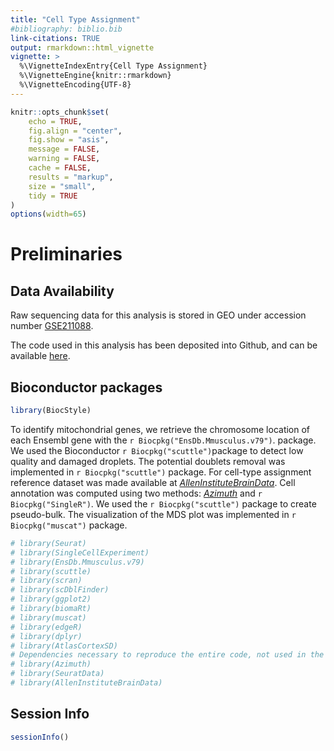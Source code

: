 ```yaml
---
title: "Cell Type Assignment"
#bibliography: biblio.bib
link-citations: TRUE
output: rmarkdown::html_vignette
vignette: >
  %\VignetteIndexEntry{Cell Type Assignment}
  %\VignetteEngine{knitr::rmarkdown}
  %\VignetteEncoding{UTF-8}
---
```


```r
knitr::opts_chunk$set(
	echo = TRUE,
	fig.align = "center",
	fig.show = "asis",
	message = FALSE,
	warning = FALSE,
	cache = FALSE,
	results = "markup",
	size = "small",
	tidy = TRUE
)
options(width=65)
```


# Preliminaries

## Data Availability

Raw sequencing data for this analysis is stored in GEO under accession number [GSE211088](https://www.ncbi.nlm.nih.gov/geo/query/acc.cgi?acc=GSE211088). 

The code used in this analysis has been deposited into Github, and can be available [here](https://github.com/PeixotoLab/RNAseq_sleep/tree/main/02_analysis_snrnaseq).

## Bioconductor packages

```r
library(BiocStyle)
```

To identify mitochondrial genes, we retrieve the chromosome location of each Ensembl gene with the `r Biocpkg("EnsDb.Mmusculus.v79")`.  package. We used the Bioconductor `r Biocpkg("scuttle")`package to detect low quality and damaged droplets. The potential doublets removal was implemented in `r Biocpkg("scuttle")` package. For cell-type assignment reference dataset was made available at [*AllenInstituteBrainData*](https://github.com/drighelli/AllenInstituteBrainData). Cell annotation was computed using two methods: [*Azimuth*](https://github.com/satijalab/azimuth) and `r Biocpkg("SingleR")`. We used the `r Biocpkg("scuttle")` package to create pseudo-bulk. The visualization of the MDS plot was implemented in `r Biocpkg("muscat")` package.

```r
# library(Seurat)
# library(SingleCellExperiment)
# library(EnsDb.Mmusculus.v79)
# library(scuttle)
# library(scran)
# library(scDblFinder) 
# library(ggplot2)
# library(biomaRt)
# library(muscat)
# library(edgeR)
# library(dplyr)
# library(AtlasCortexSD)
# Dependencies necessary to reproduce the entire code, not used in the website
# library(Azimuth) 
# library(SeuratData)
# library(AllenInstituteBrainData)
```

<!-- # Data pre-processing -->

<!-- ## Data setting -->

<!-- Load single-nuclear RNA-seq dataset.  -->

<!-- ```{r, eval=FALSE} -->
<!-- url <- "https://zenodo.org/records/10078998/files/sce_mouse_sleep_snrnaseq_complete.rds" -->
<!-- system(paste0("curl ", url)) -->
<!-- snrna_data <- readRDS("sce_mouse_sleep_snrnaseq_complete.rds") -->
<!-- snrna_data -->
<!-- ``` -->

<!-- We added the UMI counts of spliced mRNA and introns sharing the same Ensembl ID. To identify mitochondrial genes, we retrieve the chromosome location of each ensembl gene with the EnsDb.Mmusculus.v79 package. We split the data into six SingleCellExperiment objects, one for each mouse. -->

<!-- ```{r, eval=FALSE} -->
<!-- # Exons -->
<!-- exons <- snrna_data[-which(grepl("-I", rownames(snrna_data))), ] -->
<!-- rownames(exons) <- substring(rownames(exons), 1, 18) -->

<!-- introns <- snrna_data[which(grepl("-I", rownames(snrna_data))), ] -->
<!-- rownames(introns) <- substring(rownames(introns), 1, 18) -->

<!-- # We identified introns and exons with the same Ensembl ID -->
<!-- same_ensembl <- intersect(rownames(exons), rownames(introns)) -->
<!-- exons <- exons[same_ensembl, ] -->
<!-- exons <- exons[order(rownames(exons)), ] -->
<!-- introns <- introns[same_ensembl, ] -->
<!-- introns <- introns[order(rownames(introns)), ] -->

<!-- rownames(snrna_data) <- substring(rownames(snrna_data), 1, 18) -->
<!-- # Remove the introns and exons with the same Ensembl ID -->
<!-- # from the single-nuclear data. -->
<!-- snrna_data <- snrna_data[! rownames(snrna_data) %in% same_ensembl, ] -->

<!-- # A new SingleCellExperiment object was created, where the sum of the UMI counts -->
<!-- # of spliced mRNA and introns sharing the same Ensembl ID was added. -->
<!-- sce <- SingleCellExperiment(assays = list( -->
<!--   counts = rbind(counts(snrna_data), counts(exons) + counts(introns)) -->
<!-- )) -->

<!-- colData(sce) <- colData(snrna_data) -->
<!-- sce$sample_id[sce$sample_id == "8E"] <- "6E" -->

<!-- # We created the sleep condition variable -->
<!-- sce$condition <- sce$sample_id -->
<!-- sce$condition[grep("C", sce$condition)] <- "HC" # Home Cage (HC) -->
<!-- sce$condition[grep("E", sce$condition)] <- "SD" # Sleep Deprivated (SD) -->

<!-- sce$sample_id <- paste(substr(sce$sample_id, 1, 1), sce$condition, sep = "") -->
<!-- ``` -->

<!-- ```{r, eval=FALSE} -->
<!-- # To identify mitochondrial genes, we retrieved the chromosome location of -->
<!-- # each Ensembl Gene ID. -->
<!-- ensids <- rownames(sce) -->
<!-- map <- mapIds(EnsDb.Mmusculus.v79, keys = ensids, -->
<!--               column = "SEQNAME", keytype = "GENEID") -->

<!-- stopifnot(length(map) == nrow(sce)) -->
<!-- rowData(sce)$CHR <- map -->

<!-- # We split the data into six SingleCellExperiment objects, -->
<!-- # one for each mouse. -->
<!-- scelist <- list(sce[, sce$sample_id == "1HC"], sce[, sce$sample_id == "2SD"], -->
<!--                 sce[, sce$sample_id == "3HC"], sce[, sce$sample_id == "4SD"], -->
<!--                 sce[, sce$sample_id == "5HC"], sce[, sce$sample_id == "6SD"]) -->
<!-- ``` -->

<!-- ## Quality controls -->

<!-- For each sample, we used the Bioconductor scuttle package to detect low quality and damaged droplets. Particularly, we computed per-cell quality-control metrics with the *perCellQCMetrics* function; these metrics include the sum of UMI counts, the number of detected genes, and the percentage of mitochondrial counts.  -->

<!-- ```{r, eval=FALSE} -->
<!-- scelist_filt <- list() -->
<!-- for (i in seq_along(scelist)) { -->
<!--   stats <- perCellQCMetrics(scelist[[i]],  -->
<!--                             subsets = list(Mito = which(rowData(scelist[[i]])$CHR == "MT"))) -->
<!--   high_mito <- isOutlier(stats$subsets_Mito_percent, type = "higher") -->

<!--   colData(scelist[[i]]) <- cbind(colData(scelist[[i]]), stats) -->
<!--   scelist[[i]]$high_mito <- high_mito -->

<!--   qc_lib <- isOutlier(scelist[[i]]$sum, log = TRUE, type = "lower") -->
<!--   qc_nexprs <- isOutlier(scelist[[i]]$detected, log = TRUE, type = "lower") -->
<!--   discard <- qc_lib | qc_nexprs | scelist[[i]]$high_mito -->

<!--   scelist_filt[[i]] <- scelist[[i]][, !discard] -->
<!-- } -->

<!-- # Log-normalized counts -->
<!-- scelist_filt <- lapply(scelist_filt, function(x) logNormCounts(x)) -->
<!-- ``` -->

<!-- ## Doublets removal -->

<!-- Lastly, for each sample, we removed potential doublets with the scDblFinder (v1.12.0) package, using the *computeDoubletDensity* function to calculate the scores and the *doubletThresholding* function to set the doublet scores threshold with the *griffiths* method. -->

<!-- ```{r, eval=FALSE} -->
<!-- # HVGs were calculated for each sample -->
<!-- topgs <- lapply(scelist_filt, function(x) getTopHVGs(x, prop = 0.1)) -->

<!-- for (i in seq_along(scelist_filt)) { -->
<!--   set.seed(422) -->
<!--   # Function to calculate the scores -->
<!--   scores <- computeDoubletDensity(scelist_filt[[i]], subset.row = topgs[[i]]) -->
<!--   # Function to set the doublet scores threshold -->
<!--   dbl_calls <- doubletThresholding(data.frame(score = scores), method = "griffiths", returnType = "call") -->

<!--   colData(scelist_filt[[i]]) <- cbind.DataFrame(colData(scelist_filt[[i]]), dbl_calls, scores) -->
<!-- } -->

<!-- scelist_sgl <- lapply(scelist_filt, function(u) u[, !u$dbl_calls == "doublet"]) -->
<!-- names(scelist_sgl) <- levels(factor(sce$sample_id)) -->

<!-- scelist_sgl -->
<!-- ``` -->

<!-- # Cell-type annotation -->

<!-- ## Reference dataset -->

<!-- To identify cell types, we used the [Allen Whole Cortex & Hippocampus - 10x genomics (v2021)](https://www.sciencedirect.com/science/article/pii/S0092867421005018) as reference dataset . This dataset was imported by the *AllenInstituteBrainData* function of the AllenInstituteBrainData. We then selected the “Non-Neuronal”, “Glutamatergic” and “GABAergic” clusters coming from the Visual Cortex (VIS, VISl, VISm, VISp) to annotate our dataset. For computational issues, we selected a random subset of 100,000 cortical cells. -->
<!-- Cell annotation was computed with an automatic and reference-based method: Azimuth. -->

<!-- ```{r, eval=FALSE} -->
<!-- # Load reference dataset  -->
<!-- reference <- AllenInstituteBrainData("Allen_Mouse_2021") -->
<!-- rownames(reference) <- rowData(reference)$X -->
<!-- reference -->

<!-- # Select clusters from the Visual Cortex -->
<!-- reference <- reference[, c(reference$region_label == "VIS" | -->
<!--                              reference$region_label == "VISl" | -->
<!--                              reference$region_label == "VISm" | -->
<!--                              reference$region_label == "VISp")] -->
<!-- # Select cortex labels -->
<!-- reference <- reference[, !is.na(reference$subclass_label) & reference$subclass_label != ""] -->
<!-- reference <- reference[, -which(grepl("ENT", reference$subclass_label))] -->
<!-- reference <- reference[, -which(grepl("PPP", reference$subclass_label))] -->
<!-- reference <- reference[, -which(grepl("CR", reference$subclass_label))] -->
<!-- reference <- reference[, -which(grepl("Meis", reference$subclass_label))] -->
<!-- reference <- reference[, -which(grepl("SUB", reference$subclass_label))] -->

<!-- # For computational issues, we decided to select 100,000 cortical random cells. -->
<!-- # First, all cell was selected from the cell types with less than 100 cells. -->
<!-- no_random <- reference[, c(reference$subclass_label == "SMC-Peri" |  -->
<!--                              reference$subclass_label == "VLMC")] -->

<!-- # The resting cell types were selected. -->
<!-- reference <- reference[, !c(reference$subclass_label == "SMC-Peri" |  -->
<!--                               reference$subclass_label == "VLMC")] -->

<!-- df <- data.frame(colData(reference)) -->
<!-- # First, we randomly selected 100 cells for each cell type. -->
<!-- set.seed(23) -->
<!-- random <- df %>% group_by(subclass_label) %>% slice_sample(n = 100) -->
<!-- random100 <- reference[, colnames(reference) %in% random$sample_name] -->

<!-- reference <- reference[, !(colnames(reference) %in% random$sample_name)] -->

<!-- # Then, we randomly selected 98046 of the resting cells -->
<!-- set.seed(23) -->
<!-- reference <- reference[, sample(colnames(reference), 98046)] -->

<!-- reference <- cbind(reference, random100, no_random) -->
<!-- reference -->
<!-- ``` -->

<!-- ## Cell-type annotation with Azimuth  -->

<!-- For the Azimuth method, the reference data was converted into a Seurat object and into a Azimuth compatible object, using the *AzimuthReference* function of the Azimuth package. Then query samples were merged and were converted into a Seurat object.  -->

<!-- ```{r, eval=FALSE} -->
<!-- # First, the reference dataset was converted into Seurat object -->
<!-- counts <- as.matrix(counts(reference)) -->
<!-- coldata <- colData(reference) -->
<!-- reference_so <- CreateSeuratObject(counts = counts, -->
<!--                                    meta.data = data.frame(coldata)) -->

<!-- # And we created a compatible object for Azimuth cell annotation -->
<!-- reference_so <- SCTransform(reference_so, assay = "RNA", new.assay.name = "SCT", -->
<!--                             variable.features.n = 2000, verbose = TRUE, -->
<!--                             conserve.memory = TRUE) -->
<!-- reference_so <- RunPCA(reference_so, assay = "SCT", npcs = 50, verbose = FALSE, -->
<!--                        reduction.name = "PCA", return.model = TRUE) -->
<!-- reference_so <- RunUMAP(reference_so, assay = "SCT", reduction = "PCA", -->
<!--                         dims = seq_len(50), seed.use = 1, verbose = FALSE, -->
<!--                         reduction.name = "umap", return.model = TRUE) -->

<!-- reference_so$subclass_label <- as.factor(reference_so$subclass_label) -->
<!-- Idents(object = reference_so) <- "subclass_label" -->

<!-- # Azimuth-compatible object -->
<!-- reference_azimuth <- AzimuthReference(reference_so, refUMAP = "umap", -->
<!--                                       refDR = "PCA", refAssay = "SCT", -->
<!--                                       dims = 1:50, metadata = c("subclass_label"), -->
<!--                                       verbose = TRUE) -->

<!-- # save reference in a folder called "reference" -->
<!-- ref_dir <- "reference/" -->
<!-- SaveAnnoyIndex(object = reference_azimuth[["refdr.annoy.neighbors"]],  -->
<!--                file = file.path(ref_dir, "idx.annoy")) -->
<!-- saveRDS(object = reference_azimuth, file = file.path(ref_dir, "ref.Rds")) -->
<!-- ``` -->

<!-- The query dataset was converted into a Seurat object. -->

<!-- ```{r, eval=FALSE} -->
<!-- # The six SingleCellExperiment were combined and converted into a Seurat object. -->
<!-- counts <- cbind(counts(scelist_sgl[[1]]), counts(scelist_sgl[[2]]), -->
<!--                 counts(scelist_sgl[[3]]), counts(scelist_sgl[[4]]),  -->
<!--                 counts(scelist_sgl[[5]]), counts(scelist_sgl[[6]])) -->

<!-- sample_id <- c(scelist_sgl[[1]]$sample_id, scelist_sgl[[2]]$sample_id,  -->
<!--                scelist_sgl[[3]]$sample_id, scelist_sgl[[4]]$sample_id,  -->
<!--                scelist_sgl[[5]]$sample_id, scelist_sgl[[6]]$sample_id) -->

<!-- condition <- c(scelist_sgl[[1]]$condition, scelist_sgl[[2]]$condition,  -->
<!--                scelist_sgl[[3]]$condition, scelist_sgl[[4]]$condition,  -->
<!--                scelist_sgl[[5]]$condition, scelist_sgl[[6]]$condition) -->

<!-- sce_obj <-  SingleCellExperiment(assays = list(counts = counts)) -->
<!-- sce_obj$sample_id <- sample_id -->
<!-- sce_obj$condition <- condition -->
<!-- colnames(sce_obj) <- paste(colnames(sce_obj), sce_obj$sample_id, sep = "_") -->

<!-- # SCE object was converted into a Seurat object -->
<!-- seurat_obj <- CreateSeuratObject(counts = counts(sce_obj),  -->
<!--                                  meta.data = data.frame(colData(sce_obj))) -->
<!-- ``` -->

<!-- Cell annotation was computed using the *RunAzimuth* function of the Azimuth package. The t-SNE and the UMAP embeddings were computed using the *RunTSNE* and *RunUMAP* functions of the Seurat package with seed.use = 1. -->

<!-- ```{r, eval=FALSE} -->
<!-- # Cell-type annotation with Azimuth -->
<!-- seurat_obj <- RunAzimuth(seurat_obj, reference = "reference/") -->

<!-- # Dimensional reduction -->
<!-- seurat_obj <- RunTSNE(seurat_obj, reduction = "integrated_dr",  -->
<!--                       dims = seq_len(20), seed.use = 1, do.fast = TRUE,  -->
<!--                       verbose = FALSE, reduction.name = "TSNE") -->

<!-- seurat_obj <- RunUMAP(seurat_obj, reduction = "integrated_dr",  -->
<!--                       dims = seq_len(20), seed.use = 1, verbose = FALSE, -->
<!--                       reduction.name = "UMAP") -->
<!-- ``` -->

<!-- ```{r, echo=FALSE} -->
<!-- url <- "https://zenodo.org/records/10078998/files/snrna_seurat_annot.rds" -->
<!-- system(paste0("curl ", url)) -->
<!-- seurat_obj <- readRDS("snrna_seurat_annot.rds") -->
<!-- ``` -->

<!-- ## Dimensional reduction visualization  -->

<!-- To visualize the assigned labels in two dimensions, the UMAP embeddings were computed using the *DimPlot* function of the Seurat package, with option *reduction = “integrated_dr”*, where *“integrated_dr”* is the supervised principal component analysis obtained by the Azimuth method. -->

<!-- ```{r} -->
<!-- # Palette color creation  -->
<!-- label_color <- c("Astro", "Car3", "Endo", "L2/3 IT CTX", "L4/5 IT CTX", "L5 IT CTX", "L5 PT CTX", "L5/6 NP CTX", "L6 CT CTX", "L6 IT CTX" , "L6b CTX", "Lamp5", "Micro-PVM", "Oligo", "Pvalb",    "SMC-Peri", "Sncg", "Sst", "Sst Chodl", "Vip", "VLMC") -->

<!-- subclass_color <- c("#957b46", "#5100FF", "#c95f3f", "#0BE652", "#00E5E5", "#50B2AD", "#0D5B78",   "#3E9E64",  "#2D8CB8" ,  "#A19922",   "#7044AA",   "#DA808C", "#94AF97", "#744700", "#D93137",   "#4c1130" ,  "#ffff00",   "#FF9900", "#B1B10C",   "#B864CC",   "#a9bd4f") -->

<!-- names(subclass_color) <- label_color -->

<!-- umap_plot <- DimPlot(seurat_obj, reduction = "UMAP", group.by = "predicted.subclass_label")+ -->
<!--   NoLegend() + labs(x = "UMAP1", y="UMAP2") + ggtitle("") +  -->
<!--   scale_color_manual(values = subclass_color) -->
<!-- umap_plot <- LabelClusters(umap_plot, id = "predicted.subclass_label",  fontface = "bold", color = "black", size=2) -->
<!-- umap_plot <- umap_plot + theme(axis.text=element_text(size=7), axis.title=element_text(size=7)) -->
<!-- umap_plot -->
<!-- ``` -->

<!-- # Multidimensional Scaling (MDS) -->

<!-- For the next analysis, cell-types with more than 500 cells were selected. -->

<!-- ```{r} -->
<!-- # Add the Azimuth labels into the SingleCellExperiment object -->
<!-- sce_obj$azimuth_labels <- seurat_obj$predicted.subclass_label -->

<!-- # Cell-types with less than 500 cells were removed -->
<!-- sce_obj <- sce_obj[, !c(sce_obj$azimuth_labels == "Car3" | -->
<!--                           sce_obj$azimuth_labels == "Endo" | -->
<!--                           sce_obj$azimuth_labels == "Lamp5" | -->
<!--                           sce_obj$azimuth_labels == "Sncg" | -->
<!--                           sce_obj$azimuth_labels == "Sst Chodl" | -->
<!--                           sce_obj$azimuth_labels == "VLMC")] -->
<!-- ``` -->

<!-- We created the pseudo-bulk samples with the function *aggregateAcrossCells* of the scuttle package. In other words, we computed sum counts values for each feature for each cell-type and mouse. -->

<!-- ```{r} -->
<!-- # Pseudo-bulk creation -->
<!-- snrna_pb <- aggregateAcrossCells(sce_obj, use.assay.type = "counts",  -->
<!--                                  id = DataFrame(label = sce_obj$azimuth_labels,  -->
<!--                                                 sample = sce_obj$sample_id)) -->
<!-- colnames(snrna_pb) <- paste(snrna_pb$azimuth_labels, snrna_pb$sample_id, sep = "_") -->
<!-- snrna_pb <- logNormCounts(snrna_pb) -->

<!-- # Cell-type class variable was created -->
<!-- snrna_pb$class <- snrna_pb$azimuth_labels -->
<!-- snrna_pb$class[which(grepl("CTX", snrna_pb$class))] <- "Glutamatergic" -->

<!-- snrna_pb$class[which(grepl("-", snrna_pb$class))] <- "Other" -->

<!-- snrna_pb$class[!(snrna_pb$class == "Astro" | snrna_pb$class == "Oligo" | snrna_pb$class == "Glutamatergic" | -->
<!--              snrna_pb$class == "Other")] <- "GABAergic" -->
<!-- ``` -->

<!-- Finally, a pseudo-bulk level Multidimensional Scaling (MDS) plot was created with the *pbMDS* function of muscat package. Each point represents one subpopulation-sample instance; points are colored by subpopulation and shaped by treatment. -->

<!-- ```{r} -->

<!-- neuronal_color <- subclass_color[-c(1:3, 12:14, 16, 17, 19, 21)] -->

<!-- # MDS plot according to the Glutamatergic labels -->
<!-- prep_sce <- prepSCE(snrna_pb[, snrna_pb$class == "Glutamatergic"], -->
<!--                     kid = "azimuth_labels", -->
<!--                     gid = "condition",   -->
<!--                     sid = "sample_id", -->
<!--                     drop = TRUE) -->
<!-- pb <-  aggregateData(prep_sce, assay = "logcounts", -->
<!--                      by = c("cluster_id", "sample_id")) -->

<!-- pbMDS(pb) + scale_color_manual(values = neuronal_color[1:8]) + -->
<!--   labs(col = "Cell-types", shape = "Condition") + -->
<!--   theme(axis.text = element_text(size = 7), axis.title = element_text(size = 7)) -->

<!-- # MDS plot according to the GABA-ergic labels -->
<!-- prep_sce <- prepSCE(snrna_pb[, snrna_pb$class == "GABAergic"], -->
<!--                     kid = "azimuth_labels", gid = "condition", -->
<!--                     sid = "sample_id", drop = TRUE) -->
<!-- pb <-  aggregateData(prep_sce, assay = "logcounts", -->
<!--                      by = c("cluster_id", "sample_id")) -->

<!-- pbMDS(pb) + scale_color_manual(values = neuronal_color[9:11]) + -->
<!--   labs(col = "Cell-types", shape = "Condition") + -->
<!--   theme(axis.text = element_text(size = 7), axis.title = element_text(size = 7)) -->

<!-- # MDS plot according to the Non-Neuronal labels -->
<!-- prep_sce <- prepSCE(snrna_pb[, (snrna_pb$class == "Astro" | -->
<!--                                   snrna_pb$class == "Oligo" | -->
<!--                                   snrna_pb$class == "Other")], -->
<!--                     kid = "azimuth_labels", gid = "condition", -->
<!--                     sid = "sample_id", drop = TRUE) -->
<!-- pb <-  aggregateData(prep_sce, assay = "logcounts",  -->
<!--                      by = c("cluster_id", "sample_id")) -->

<!-- other_color <- subclass_color[c(1, 13:14, 16)] -->

<!-- pbMDS(pb) + scale_color_manual(values = other_color) + -->
<!--   labs(col = "Cell-types", shape = "Condition") + -->
<!--   theme(legend.spacing.y = unit(0, "cm"), axis.text = element_text(size = 7), -->
<!--         axis.title = element_text(size = 7), legend.title = element_text(size = 7), -->
<!--         legend.text = element_text(size = 7), legend.key.size = unit(0.4, "cm")) -->

<!-- # MDS plot according to the neuronal labels on negative control genes -->
<!-- # Load negative control genes -->
<!-- negctrl <- read.table("SD_Negative_Controls.txt") -->
<!-- # Negative control gene was selected inside the pseudo-bulk object -->
<!-- pb_negctrl <- snrna_pb[rownames(snrna_pb) %in% negctrl$x, ] -->

<!-- prep_sce <- prepSCE(pb_negctrl[, !(pb_negctrl$class == "Astro" | -->
<!--                                      pb_negctrl$class == "Oligo" | -->
<!--                                      pb_negctrl$class == "Other")], -->
<!--                     kid = "azimuth_labels", gid = "condition", -->
<!--                     sid = "sample", drop = TRUE) -->
<!-- pb <-  aggregateData(prep_sce, assay = "logcounts",  -->
<!--                      by = c("cluster_id", "sample_id")) -->

<!-- pbMDS(pb) + scale_color_manual(values = neuronal_color) + -->
<!--   labs(col = "Cell-types", shape = "Condition") + -->
<!--   theme(legend.spacing.y = unit(0, "cm"), axis.text = element_text(size = 7), -->
<!--         axis.title = element_text(size = 7), legend.title = element_text(size = 7), -->
<!--         legend.text = element_text(size = 7), legend.key.size = unit(0.4, "cm")) -->
<!-- ``` -->

## Session Info

```r
sessionInfo()
```
